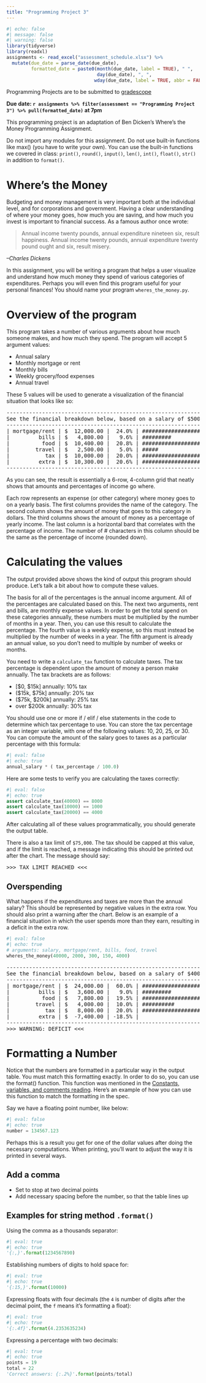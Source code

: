 ```yaml
---
title: "Programming Project 3"
---
```



```r
#| echo: false
#| message: false
#| warning: false
library(tidyverse)
library(readxl)
assignments <- read_excel("assessment_schedule.xlsx") %>% 
  mutate(due_date = parse_date(due_date),
         formatted_date = paste0(month(due_date, label = TRUE), " ",
                                 day(due_date), ", ",
                                wday(due_date, label = TRUE, abbr = FALSE)))
```


Programming Projects are to be submitted to [gradescope](https://www.gradescope.com/courses/827397)

**Due date: `r assignments %>% filter(assessment == "Programming Project 3") %>% pull(formatted_date)` at 7pm**


This programming project is an adaptation of Ben Dicken's Where's the Money Programming Assignment.

Do not import any modules for this assignment. Do not use built-in functions like max() (you have to
write your own). You can use the built-in functions we covered in class: `print()`, `round()`, `input()`, `len()`, `int()`, `float()`, `str()` in addition to `format()`.

# Where's the Money

Budgeting and money management is very important both at the individual level, and for corporations and government. Having a clear understanding of where your money goes, how much you are saving, and how much you invest is important to financial success. As a famous author once wrote:

> Annual income twenty pounds, annual expenditure nineteen six, result happiness.
> Annual income twenty pounds, annual expenditure twenty pound ought and six, result misery.

*–Charles Dickens*

In this assignment, you will be writing a program that helps a user visualize and understand how much money they spend of various categories of expenditures. Perhaps you will even find this program useful for your personal finances! You should name your program `wheres_the_money.py`.

# Overview of the program

This program takes a number of various arguments about how much someone makes, and how much they spend. The program will accept 5 argument values:

* Annual salary
* Monthly mortgage or rent
* Monthly bills
* Weekly grocery/food expenses
* Annual travel


These 5 values will be used to generate a visualization of the financial situation that looks like so:

<pre>
------------------------------------------------------------------
See the financial breakdown below, based on a salary of $50000
------------------------------------------------------------------
| mortgage/rent | $  12,000.00 |  24.0% | ########################
|         bills | $   4,800.00 |   9.6% | #########
|          food | $  10,400.00 |  20.8% | ####################
|        travel | $   2,500.00 |   5.0% | #####
|           tax | $  10,000.00 |  20.0% | ####################
|         extra | $  10,300.00 |  20.6% | ####################
------------------------------------------------------------------
</pre>

As you can see, the result is essentially a 6-row, 4-column grid that neatly shows that amounts and percentages of income go where.

Each row represents an expense (or other category) where money goes to on a yearly basis. The first columns provides the name of the category. The second column shows the amount of money that goes to this category in dollars. The third columns shows the amount of money as a percentage of yearly income. The last column is a horizontal bard that correlates with the percentage of income. The number of # characters in this column should be the same as the percentage of income (rounded down).

# Calculating the values

The output provided above shows the kind of output this program should produce. Let’s talk a bit about how to compute these values.

The basis for all of the percentages is the annual income argument. All of the percentages are calculated based on this. The next two arguments, rent and bills, are monthly expense values. In order to get the total spend on these categories annually, these numbers must be multiplied by the number of months in a year. Then, you can use this result to calculate the percentage. The fourth value is a weekly expense, so this must instead be multiplied by the number of weeks in a year. The fifth argument is already an annual value, so you don’t need to multiple by number of weeks or months.

You need to write a `calculate_tax` function to calculate taxes. The tax percentage is dependent upon the amount of money a person make annually. The tax brackets are as follows:

* [$0, $15k] annually: 10% tax
* ($15k, $75k] annually: 20% tax
* ($75k, $200k] annually: 25% tax
* over $200k annually: 30% tax

You should use one or more if / elif / else statements in the code to determine which tax percentage to use. You can store the tax percentage as an integer variable, with one of the following values: 10, 20, 25, or 30. You can compute the amount of the salary goes to taxes as a particular percentage with this formula:

```python
#| eval: false
#| echo: true
annual_salary * ( tax_percentage / 100.0)
```

Here are some tests to verify you are calculating the taxes correctly:

```python
#| eval: false
#| echo: true
assert calculate_tax(40000) == 8000
assert calculate_tax(10000) == 1000
assert calculate_tax(20000) == 4000
```


After calculating all of these values programmatically, you should generate the output table.

There is also a tax limit of `$75,000`. The tax should be capped at this value, and if the limit is reached, a message indicating this should be printed out after the chart. The message should say:

<pre>
>>> TAX LIMIT REACHED <<<
</pre>

## Overspending

What happens if the expenditures and taxes are more than the annual salary? This should be represented by negative values in the extra row. You should also print a warning after the chart. Below is an example of a financial situation in which the user spends more than they earn, resulting in a deficit in the extra row.


```python
#| eval: false
#| echo: true
# arguments: salary, mortgage/rent, bills, food, travel
wheres_the_money(40000, 2000, 300, 150, 4000)
```


<pre>
------------------------------------------------------------------------------------------------------
See the financial breakdown below, based on a salary of $40000
------------------------------------------------------------------------------------------------------
| mortgage/rent | $  24,000.00 |  60.0% | ############################################################
|         bills | $   3,600.00 |   9.0% | #########
|          food | $   7,800.00 |  19.5% | ###################
|        travel | $   4,000.00 |  10.0% | ##########
|           tax | $   8,000.00 |  20.0% | ####################
|         extra | $  -7,400.00 | -18.5% |
------------------------------------------------------------------------------------------------------
>>> WARNING: DEFICIT <<<
</pre>


# Formatting a Number

Notice that the numbers are formatted in a particular way in the output table. You must match this formatting exactly. In order to do so, you can use the format() function. This function was mentioned in the [Constants, variables, and comments
 reading](https://adrianapicoral.com/csc-110/basics.html#the-format-method). Here's an example of how you can use this function to match the formatting in the spec.

Say we have a floating point number, like below:

```python
#| eval: false
#| echo: true
number = 134567.123
```

Perhaps this is a result you get for one of the dollar values after doing the necessary computations. When printing, you’ll want to adjust the way it is printed in several ways.

## Add a comma

* Set to stop at two decimal points
* Add necessary spacing before the number, so that the table lines up

## Examples for string method `.format()`

Using the comma as a thousands separator:

```python
#| eval: true
#| echo: true
'{:,}'.format(1234567890)
```

Establishing numbers of digits to hold space for:

```python
#| eval: true
#| echo: true
'{:15,}'.format(10000)
```

Expressing floats with four decimals (the `4` is number of digits after the decimal point, the `f` means it's formatting a float):

```python
#| eval: true
#| echo: true
'{:.4f}'.format(4.2353635234)
```


Expressing a percentage with two decimals:

```python
#| eval: true
#| echo: true
points = 19
total = 22
'Correct answers: {:.2%}'.format(points/total)
```

